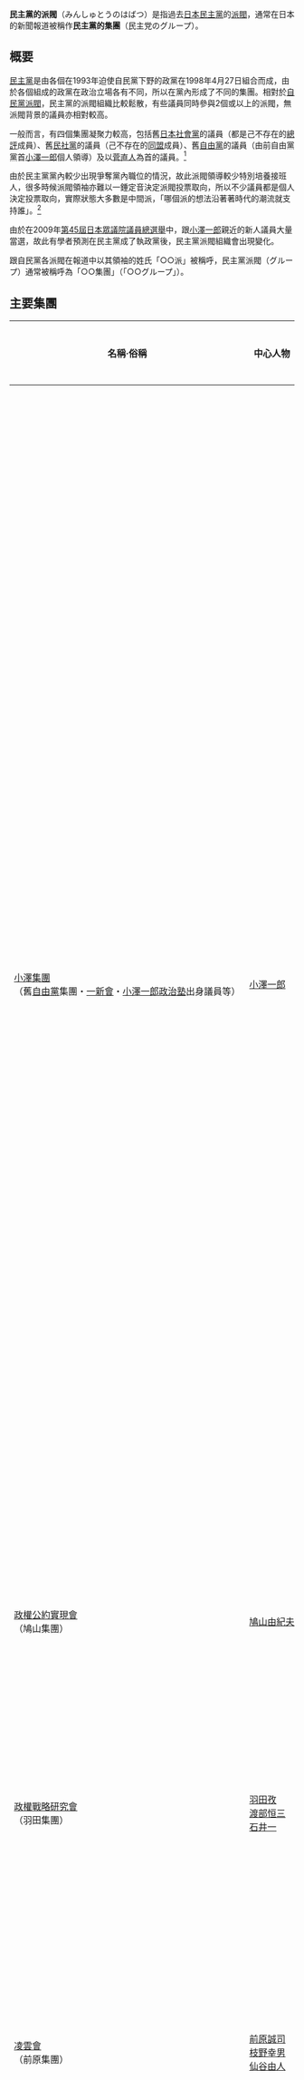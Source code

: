 '''民主黨的派閥'''（みんしゅとうのはばつ）是指過去[[日本|日本]][[民主黨_(日本)|民主黨]]的[[派閥|派閥]]，通常在日本的新聞報道被稱作'''民主黨的集團'''（民主党のグループ）。

== 概要 ==
[[民主黨_(日本)|民主黨]]是由各個在1993年迫使自民黨下野的政黨在1998年4月27日組合而成，由於各個組成的政黨在政治立場各有不同，所以在黨內形成了不同的集團。相對於[[自由民主黨派閥|自民黨派閥]]，民主黨的派閥組織比較鬆散，有些議員同時參與2個或以上的派閥，無派閥背景的議員亦相對較高。

一般而言，有四個集團凝聚力較高，包括舊[[日本社會黨|日本社會黨]]的議員（都是己不存在的[[日本勞動組合總評議會|總評]]成員）、舊[[民社黨|民社黨]]的議員（己不存在的[[全日本勞動總同盟|同盟]]成員）、舊[[自由黨(日本1998-2003)|自由黨]]的議員（由前自由黨黨首[[小澤一郎|小澤一郎]]個人領導）及以[[菅直人|菅直人]]為首的議員。<ref>2006年4月6日朝日新聞晚報</ref>

由於民主黨黨內較少出現爭奪黨內職位的情況，故此派閥領導較少特別培養接班人，很多時候派閥領袖亦難以一錘定音決定派閥投票取向，所以不少議員都是個人決定投票取向，實際狀態大多數是中間派，「哪個派的想法沿著著時代的潮流就支持誰」。<ref>2005年7月18日日本經濟新聞</ref>

由於在2009年[[第45屆日本眾議院議員總選舉|第45屆日本眾議院議員總選舉]]中，跟[[小澤一郎|小澤一郎]]親近的新人議員大量當選，故此有學者預測在民主黨成了執政黨後，民主黨派閥組織會出現變化。

跟自民黨各派閥在報道中以其領袖的姓氏「○○派」被稱呼，民主黨派閥（グループ）通常被稱呼為「○○集團」（「○○グループ」）。

== 主要集團 ==
{| class="wikitable"
!名稱·俗稱||中心人物||style=white-space:"nowrap"|眾議院||style=white-space:"nowrap"|參議院||備考
|-
| style="white-space: nowrap;" |[[小澤集團|小澤集團]]<br>（舊[[自由黨(日本1998-2003)|自由黨]]集團・[[一新會(日本)|一新會]]・[[小澤一郎政治塾|小澤一郎政治塾]]出身議員等）||[[小澤一郎|小澤一郎]]|||||||除舊自由黨議員、一新會、小澤一郎政治塾出身議員各其他跟小澤親近的議員外，由於小澤在2009年[[第45屆日本眾議院議員總選舉|第45屆日本眾議院議員總選舉]]中指導選舉，不少新人議員都是由其親自挑選，所以形成了在黨內人數最大的集團，約120人。相對於右派政策理念的統一，小澤集團的凝聚力大都源自[[小澤一郎|小澤一郎]]的多層個人關係。2012年因不支持「社会保障和税制一体化改革相关法案」而退出民主黨。
|-
| style="white-space: nowrap;" | [[政權公約實現會|政權公約實現會]]<br>（鳩山集團）|| style="white-space: nowrap;" | [[鳩山由紀夫|鳩山由紀夫]]||||||舊[[新黨先驅|先驅]]右派成員。
|-
|[[政權戰略研究會|政權戰略研究會]]<br>（羽田集團）||[[羽田孜|羽田孜]]<br />[[渡部恒三|渡部恒三]]<br />[[石井一|石井一]]||||||由支持前首相[[羽田孜|羽田孜]]為中心，舊[[新進黨|新進黨]]右派議員較多，不少是過往[[自由民主黨_(日本)|自民黨]][[竹下派|竹下派]]的成員。
|-
|[[凌雲會|凌雲會]]<br>（前原集團）||[[前原誠司|前原誠司]]<br />[[枝野幸男|枝野幸男]]<br />[[仙谷由人|仙谷由人]]||||||舊[[新黨先驅|先驅]]及舊[[日本新黨|日本新黨]]的中堅及年青議員為中心。
|-
|[[花齊會|花齊會]]<br>（野田集團）||[[野田佳彦|野田佳彦]]<br />[[長島昭久|長島昭久]]||||||多[[松下政經塾|松下政經塾]]出身，報道有時以「前原・野田系」稱呼，跟前原集團關係密切。
|-
|[[民社協會|民社協會]]<br>（川端集團）||[[川端達夫|川端達夫]]||||||舊[[民社党|民社党]]支持工會為基本支持盤，有全國組織，凝聚力較強。
|-
|[[國家形態研究會|國家形態研究會]]<br>（菅集團）||[[菅直人|菅直人]]<br />[[江田五月|江田五月]]||||||自由主義取向，集團的凝聚力基於成員間的個人關係。
|-
|[[自由主義者之會|自由主義者之會]]||[[平岡秀夫|平岡秀夫]]<br />[[近藤昭一|近藤昭一]]||||||護憲派的中堅及年青議員為主。
|-
|[[新政局懇談會|新政局懇談會]]<br>（横路集團）||[[輿石東|輿石東]]<br />[[横路孝弘|横路孝弘]]||||||舊[[日本社会党|日本社会党]]及舊總評系工會的出身議員為主。
|}

== 各集團人數的變遷 ==
由於組織較為鬆散，各媒體在報導是多都以約數表達人數。

=== 2009年民主黨代表選舉 ===
2009年5月民主黨代表選舉時，[[朝日新聞|朝日新聞]]報導「小澤集團約50人、鳩山集團約30人、前原集團約20人、野田集團約20人、菅集團約20人、舊民社黨系約25人、舊社會黨系約20人」<ref>{{Cite web
 |date=2009-05-16 
 |url=http://www.asahi.com/politics/update/0515/TKY200905150304.html 
 |title=民主代表選　鳩山氏有優勢、岡田氏爭取參議員支持 
 |accessdate=2009年5月16日 
 |archiveurl=https://web.archive.org/web/20090518013656/http://www.asahi.com/politics/update/0515/TKY200905150304.html 
 |archivedate=2009-05-18 
 |deadurl=yes 
}}</ref>、[[時事通信|時事通信]]報導「鳩山集團約30人、小澤集團約50人、羽田集團約15人、舊社會黨系約20人、舊民社黨系約20人、前原氏、野田集團共約45人、菅集團約30人」<ref>{{Cite web|date=2009-05-16|url=http://www.jiji.com/jc/c?g=pol_30&k=2009051600057|title=民主黨新代表、午後決定＝鳩山氏保持優勢、岡田氏努力追緊|accessdate=2009年5月16日|archive-date=2015-06-26|archive-url=https://web.archive.org/web/20150626145445/http://www.jiji.com/jc/c?g=pol_30&k=2009051600057|dead-url=no}}</ref>。

=== 第45回日本眾議院議員總選舉 ===
[[第45屆日本眾議院議員總選舉|第45屆日本眾議院議員總選舉]]後，民主黨的議員數目大幅度增加，在選舉後各集團的人數，以[[產經新聞|產經新聞]]的估計，小澤集團約120人、鳩山集團約45人、菅集團約40人、前原集團約30人、野田集團約30人、舊社會黨系約25人、舊民社黨系約20人<ref>{{Cite web|date=2009-08-31|url=http://sankei.jp.msn.com/photos/politics/situation/090831/stt0908312350012-p4.htm|title=「小澤集團」有120人 最大派系增強的警戒感 (4)|accessdate=2009年9月11日|deadurl=yes|archiveurl=https://web.archive.org/web/20090905021341/http://sankei.jp.msn.com/photos/politics/situation/090831/stt0908312350012-p4.htm|archivedate=2009年9月5日}}</ref>。在2012年後小澤派退黨後，民主黨力量有所縮減。

== 腳註 ==
{{Reflist}}

== 相關條目 ==
*[[派閥|派閥]]
*[[民進黨_(日本)|民進黨 (日本)]]
*[[民主黨閣僚經驗者列表|民主黨閣僚經驗者列表]]
*[[自由民主黨派閥|自由民主黨派閥]]

{{日本民主黨}}

[[Category:民主黨派閥|*]]
[[Category:民主黨_(日本1998年)|Category:民主黨 (日本1998年)]]
[[Category:日本派閥|*]]